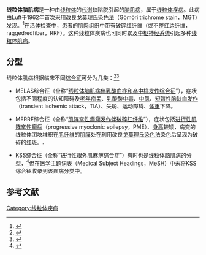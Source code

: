 {{Infobox Disease
 | Name           = 线粒体脑肌病
 | Image          = 
 | Caption        = 
 | DiseasesDB     = 
 | ICD10          = 
 | ICD9           = {{ICD9|277.87}}
 | ICDO           = 
 | OMIM           = 
 | MedlinePlus    = 
 | eMedicineSubj  = 
 | eMedicineTopic = 
 | MeshID         = D017237
}}
'''线粒体脑肌病'''是一种由[[线粒体|线粒体]]的[[代谢|代谢]]缺陷脱引起的[[脑肌病|脑肌病]]，属于[[线粒体疾病|线粒体疾病]]。此病由Luft于1962年首次采用改良戈莫理氏染色法（Gömöri trichrome stain，MGT）发现。<ref>{{cite journal
 | author = Rolf Luft, Denis Ikkos, Genaro Palmieri, Lars Ernster, and Björn Afzelius
 | title = A case of severe hypermetabolism of nonthyroid origin with a defect in the maintenance of mitochondrial respiratory control: a correlated clinical, biochemical, and morphological study
 | journal = Journal of Clinical Investigation
 | volume = 41
 | issue = 9
 | pages = 1776-1804
 | doi = 10.1172/JCI104637
 | pmid = 14467237
 | url = http://www.mendeley.com/research/a-case-of-severe-hypermetabolism-of-nonthyroid-origin-a-defect-in-the-maintenance-of-mitochondrial-respirtatory-control-a-correlated-clinical-biocehmical-and-morphological-study/
 | language = en
 | date = Sep 1962
 }}{{Dead link|date=2019年11月 |bot=InternetArchiveBot |fix-attempted=yes }}</ref>在[[活体检查|活体检查]]中，[[患者|患者]]的[[肌肉|肌肉]][[组织_(生物学)|组织]]中带有破碎红纤维（或不整红边纤维，raggedredfiber，RRF）。这种线粒体疾病也可同时累及[[中枢神经系统|中枢神经系统]]引起多种[[线粒体肌病|线粒体肌病]]。

== 分型 ==
线粒体肌病根据临床不同[[综合征|综合征]]可分为几类：<ref>{{cite journal
 |author   = Melone MA, Tessa A, Petrini S, Lus G, Sampaolo S, di Fede G, Santorelli FM, Cotrufo R
 |title    = Revelation of a new mitochondrial DNA mutation (G12147A) in a MELAS/MERFF phenotype
 |journal  = Archives of Neurology
 |volume   = 61
 |issue    = 2
 |pages    = 269-272
 |pmid     = 14967777
 |doi      = 10.1001/archneur.61.2.269
 |url      = http://archneur.ama-assn.org/cgi/pmidlookup?view=long&pmid=14967777
 |language = en
 |date     = Feb 2004
}}{{dead link|date=2018年1月 |bot=InternetArchiveBot |fix-attempted=yes }}</ref><ref>{{cite journal
 |author   = Naini AB, Lu J, Kaufmann P, Bernstein RA, Mancuso M, Bonilla E, Hirano M, DiMauro S
 |title    = Novel mitochondrial DNA ND5 mutation in a patient with clinical features of MELAS and MERRF
 |journal  = Archives of Neurology
 |volume   = 62
 |issue    = 3
 |pages    = 473-476
 |pmid     = 15767514
 |doi      = 10.1001/archneur.62.3.473
 |url      = http://archneur.ama-assn.org/cgi/pmidlookup?view=long&pmid=15767514
 |language = en
 |date     = Mar 2005
}}{{dead link|date=2018年1月 |bot=InternetArchiveBot |fix-attempted=yes }}</ref>

* MELAS综合征（全称“[[线粒体脑肌病伴乳酸血症和卒中样发作综合征|线粒体脑肌病伴乳酸血症和卒中样发作综合征]]”），症状包括不同程度的认知障碍及[[老年痴呆|老年痴呆]]、[[乳酸酸中毒|乳酸酸中毒]]、[[中风|中风]]、[[短暂性脑缺血发作|短暂性脑缺血发作]]（transient ischemic attack，TIA）、失聪、运动障碍、[[体重|体重]]下降。

* MERRF综合征（全称“[[肌阵挛性癫痫发作伴破碎红纤维|肌阵挛性癫痫发作伴破碎红纤维]]”），症状包括[[进行性肌阵挛性癫痫|进行性肌阵挛性癫痫]]（progressive myoclonic epilepsy，PME）、[[身高|身高]]较矮，病变的线粒体团块堆积在[[肌纤维|肌纤维]]的[[肌膜|肌膜]]处在利用改良[[戈莫理氏染色法|戈莫理氏染色法]]染色后呈现为破碎的红斑。.

* KSS综合征（全称“[[进行性眼外肌麻痹综合症|进行性眼外肌麻痹综合症]]”）有时也是线粒体脑肌病的分型，<ref>{{cite journal
 | author = D Crimmins, J G Morris, G L Walker, C M Sue, E Byrne, S Stevens, B Jean-Francis, C Yiannikas, and R Pamphlett
 | title = Mitochondrial encephalomyopathy: variable clinical expression within a single kindred
 | journal = Journal of Neurology, Neurosurgery & Psychiatry
 | volume = 56
 | issue = 8
 | pages = 900-905
 | pmid = 8350109
 | pmc = 1015147
 | doi = 10.1136/jnnp.56.8.900
 | url = http://jnnp.bmj.com/cgi/pmidlookup?view=long&pmid=8350109
 | language = en |date=Aug 1993}}</ref>但在[[医学主题词表|医学主题词表]]（Medical Subject Headings，MeSH）中未将KSS综合征收录到该疾病分类中。

== 参考文献 ==
{{reflist}}

{{线粒体疾病}}
{{中华人民共和国第一批罕见病目录}}
[[Category:线粒体疾病|Category:线粒体疾病]]